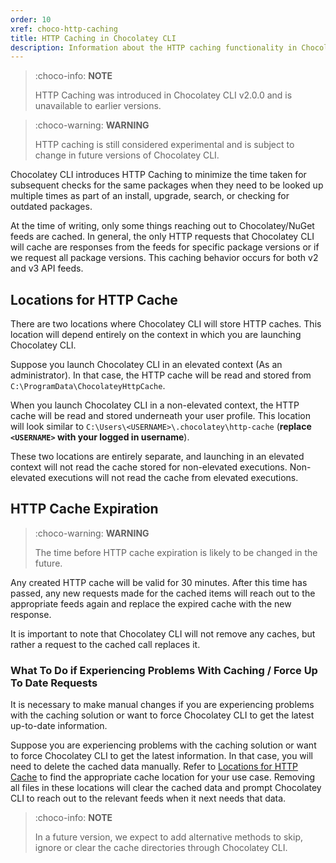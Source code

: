---
order: 10
xref: choco-http-caching
title: HTTP Caching in Chocolatey CLI
description: Information about the HTTP caching functionality in Chocolatey CLI
---

> :choco-info: **NOTE**
>
> HTTP Caching was introduced in Chocolatey CLI v2.0.0 and is unavailable to earlier versions.

> :choco-warning: **WARNING**
>
> HTTP caching is still considered experimental and is subject to change in future versions of Chocolatey  CLI.

Chocolatey CLI introduces HTTP Caching to minimize the time taken for subsequent checks for the same packages when they need to be looked up multiple times as part of an install, upgrade, search, or checking for outdated packages.

At the time of writing, only some things reaching out to Chocolatey/NuGet feeds are cached. In general, the only HTTP requests that Chocolatey CLI will cache are responses from the feeds for specific package versions or if we request all package versions.
This caching behavior occurs for both v2 and v3 API feeds.

## Locations for HTTP Cache

There are two locations where Chocolatey CLI will store HTTP caches.
This location will depend entirely on the context in which you are launching Chocolatey CLI.

Suppose you launch Chocolatey CLI in an elevated context (As an administrator). In that case, the HTTP cache will be read and stored from `C:\ProgramData\ChocolateyHttpCache`.

When you launch Chocolatey CLI in a non-elevated context, the HTTP cache will be read and stored underneath your user profile. This location will look similar to `C:\Users\<USERNAME>\.chocolatey\http-cache` (**replace `<USERNAME>` with your logged in username**).

These two locations are entirely separate, and launching in an elevated context will not read the cache stored for non-elevated executions. Non-elevated executions will not read the cache from elevated executions.

## HTTP Cache Expiration

> :choco-warning: **WARNING**
>
> The time before HTTP cache expiration is likely to be changed in the future.

Any created HTTP cache will be valid for 30 minutes. After this time has passed, any new requests made for the cached items will reach out to the appropriate feeds again and replace the expired cache with the new response.

It is important to note that Chocolatey CLI will not remove any caches, but rather a request to the cached call replaces it.

### What To Do if Experiencing Problems With Caching / Force Up To Date Requests

It is necessary to make manual changes if you are experiencing problems with the caching solution or want to force Chocolatey CLI to get the latest up-to-date information.

Suppose you are experiencing problems with the caching solution or want to force Chocolatey CLI to get the latest information. In that case, you will need to delete the cached data manually. Refer to [Locations for HTTP Cache](#locations-for-http-cache) to find the appropriate cache location for your use case. Removing all files in these locations will clear the cached data and prompt Chocolatey CLI to reach out to the relevant feeds when it next needs that data.

> :choco-info: **NOTE**
>
> In a future version, we expect to add alternative methods to skip, ignore or clear the cache directories through Chocolatey CLI.
